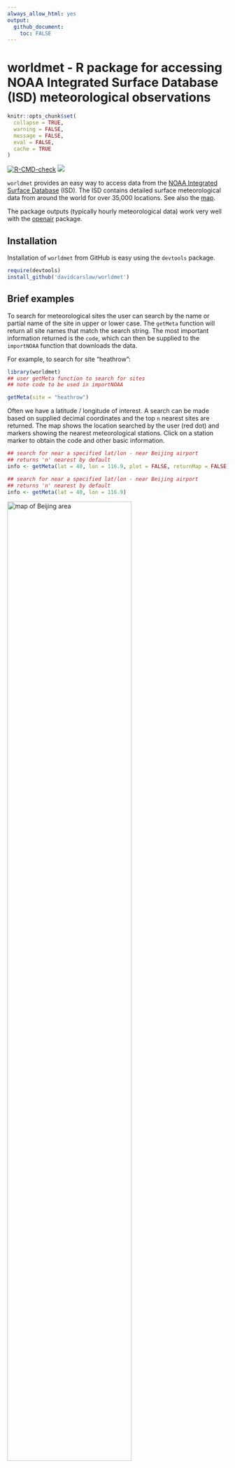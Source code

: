 ```yaml
---
always_allow_html: yes
output: 
  github_document: 
    toc: FALSE
---
```


<!-- Edit the README.Rmd only!!! The README.md is generated automatically from README.Rmd. -->

worldmet - R package for accessing NOAA Integrated Surface Database (ISD) meteorological observations
========================================================


```r
knitr::opts_chunk$set(
  collapse = TRUE,
  warning = FALSE,
  message = FALSE,
  eval = FALSE,
  cache = TRUE
)
```


[![R-CMD-check](https://github.com/davidcarslaw/worldmet/workflows/R-CMD-check/badge.svg)](https://github.com/davidcarslaw/worldmet/actions)
![](http://cranlogs.r-pkg.org/badges/grand-total/worldmet)

`worldmet` provides an easy way to access data from the [NOAA Integrated
Surface Database](https://www.ncdc.noaa.gov/isd) (ISD). The ISD contains detailed surface
meteorological data from around the world for over 35,000
locations. See also the
[map](https://gis.ncdc.noaa.gov/map/viewer/#app=cdo&cfg=cdo&theme=hourly&layers=1).

The package outputs (typically hourly meteorological data) work very
well with the [openair](https://github.com/davidcarslaw/openair) package.

## Installation

Installation of `worldmet` from GitHub is easy using the `devtools`
package.

```r
require(devtools)
install_github('davidcarslaw/worldmet')
```

## Brief examples

To search for meteorological sites the user can search by the name or partial name of the site in upper or lower case. The `getMeta` function will return all site names that match the search string. The most important information returned is the `code`, which can then be supplied to the `importNOAA` function that downloads the data.

For example, to search for site "heathrow":

```r
library(worldmet)
## user getMeta function to search for sites
## note code to be used in importNOAA

getMeta(site = "heathrow")
```

Often we have a latitude / longitude of interest. A search can be made based on supplied decimal coordinates and the top `n` nearest sites are returned. The map shows the location searched by the user (red dot) and markers showing the nearest meteorological stations. Click on a station marker to obtain the code and other basic information.

```r
## search for near a specified lat/lon - near Beijing airport
## returns 'n' nearest by default
info <- getMeta(lat = 40, lon = 116.9, plot = FALSE, returnMap = FALSE)
```

```r
## search for near a specified lat/lon - near Beijing airport
## returns 'n' nearest by default
info <- getMeta(lat = 40, lon = 116.9)
```


<img src="inst/images/map.PNG" alt="map of Beijing area" width="75%" />

To obtain the data the user must supply a `code` (see above) and year or years of interest. For example, to download data for Heathrow Airport in 2010 (code 037720-99999):

```r
dat <- importNOAA(code = "037720-99999", year = 2010)
head(dat)
```
